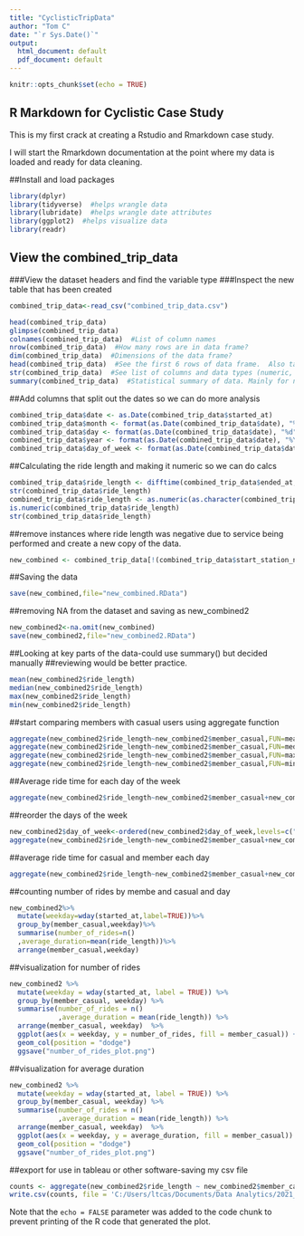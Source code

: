 ---
title: "CyclisticTripData"
author: "Tom C"
date: "`r Sys.Date()`"
output:
  html_document: default
  pdf_document: default
---

```{r setup, include=FALSE}
knitr::opts_chunk$set(echo = TRUE)

```



## R Markdown for Cyclistic Case Study

This is my first crack at creating a Rstudio and Rmarkdown case study.  

I will start the Rmarkdown documentation at the point where my data is loaded and ready for
data cleaning.

##Install and load packages

```{r}
library(dplyr)
library(tidyverse)  #helps wrangle data
library(lubridate)  #helps wrangle date attributes
library(ggplot2)  #helps visualize data
library(readr)

```

## View the combined_trip_data

###View the dataset headers and find the variable type
###Inspect the new table that has been created
```{r}



combined_trip_data<-read_csv("combined_trip_data.csv")

head(combined_trip_data)
glimpse(combined_trip_data)
colnames(combined_trip_data)  #List of column names
nrow(combined_trip_data)  #How many rows are in data frame?
dim(combined_trip_data)  #Dimensions of the data frame?
head(combined_trip_data)  #See the first 6 rows of data frame.  Also tail(all_trips)
str(combined_trip_data)  #See list of columns and data types (numeric, character, etc)
summary(combined_trip_data)  #Statistical summary of data. Mainly for numerics
```

##Add columns that split out the dates so we can do more analysis
```{r}
combined_trip_data$date <- as.Date(combined_trip_data$started_at)
combined_trip_data$month <- format(as.Date(combined_trip_data$date), "%m")
combined_trip_data$day <- format(as.Date(combined_trip_data$date), "%d")
combined_trip_data$year <- format(as.Date(combined_trip_data$date), "%Y")
combined_trip_data$day_of_week <- format(as.Date(combined_trip_data$date), "%A")
```

##Calculating the ride length and making it numeric so we can do calcs
```{r}
combined_trip_data$ride_length <- difftime(combined_trip_data$ended_at,combined_trip_data$started_at)
str(combined_trip_data$ride_length)
combined_trip_data$ride_length <- as.numeric(as.character(combined_trip_data$ride_length))
is.numeric(combined_trip_data$ride_length)
str(combined_trip_data$ride_length)
```

##remove instances where ride length was negative due to service being performed and create a new copy of the data.
```{r}
new_combined <- combined_trip_data[!(combined_trip_data$start_station_name == "HQ QR" | combined_trip_data$ride_length<0),]
```

##Saving the data
```{r}
save(new_combined,file="new_combined.RData")

```
##removing NA from the dataset and saving as new_combined2
```{r}
new_combined2<-na.omit(new_combined)
save(new_combined2,file="new_combined2.RData")
```
##Looking at key parts of the data-could use summary() but decided manually
##reviewing would be better practice.
```{r}
mean(new_combined2$ride_length)
median(new_combined2$ride_length)
max(new_combined2$ride_length)
min(new_combined2$ride_length)
```

##start comparing members with casual users using aggregate function
```{r}
aggregate(new_combined2$ride_length~new_combined2$member_casual,FUN=mean)
aggregate(new_combined2$ride_length~new_combined2$member_casual,FUN=median)
aggregate(new_combined2$ride_length~new_combined2$member_casual,FUN=max)
aggregate(new_combined2$ride_length~new_combined2$member_casual,FUN=min)
```
##Average ride time for each day of the week
```{r}
aggregate(new_combined2$ride_length~new_combined2$member_casual+new_combined2$day_of_week,FUN=mean)
```

##reorder the days of the week
```{r}
new_combined2$day_of_week<-ordered(new_combined2$day_of_week,levels=c("Sunday","Monday", "Tuesday", "Wednesday", "Thursday", "Friday", "Saturday"))
aggregate(new_combined2$ride_length~new_combined2$member_casual+new_combined2$day_of_week,FUN=mean)
```


##average ride time for casual and member each day
```{r}
aggregate(new_combined2$ride_length~new_combined2$member_casual+new_combined2$day_of_week,FUN=mean)
```

##counting number of rides by membe and casual and day
```{r}
new_combined2%>%
  mutate(weekday=wday(started_at,label=TRUE))%>%
  group_by(member_casual,weekday)%>%
  summarise(number_of_rides=n()
  ,average_duration=mean(ride_length))%>%
  arrange(member_casual,weekday)
```

##visualization for number of rides
```{r}
new_combined2 %>% 
  mutate(weekday = wday(started_at, label = TRUE)) %>% 
  group_by(member_casual, weekday) %>% 
  summarise(number_of_rides = n()
            ,average_duration = mean(ride_length)) %>% 
  arrange(member_casual, weekday)  %>% 
  ggplot(aes(x = weekday, y = number_of_rides, fill = member_casual)) +
  geom_col(position = "dodge")
  ggsave("number_of_rides_plot.png")
```

##visualization for average duration
```{r}
new_combined2 %>% 
  mutate(weekday = wday(started_at, label = TRUE)) %>% 
  group_by(member_casual, weekday) %>% 
  summarise(number_of_rides = n()
            ,average_duration = mean(ride_length)) %>% 
  arrange(member_casual, weekday)  %>% 
  ggplot(aes(x = weekday, y = average_duration, fill = member_casual)) +
  geom_col(position = "dodge")
  ggsave("number_of_rides_plot.png")
```

##export for use in tableau or other software-saving my csv file
```{r}
counts <- aggregate(new_combined2$ride_length ~ new_combined2$member_casual + new_combined2$day_of_week, FUN = mean)
write.csv(counts, file = 'C:/Users/ltcas/Documents/Data Analytics/2021_2022_Trip_Data/trip_data-file/avg_ride_length.csv')
```



























Note that the `echo = FALSE` parameter was added to the code chunk to prevent printing of the R code that generated the plot.
